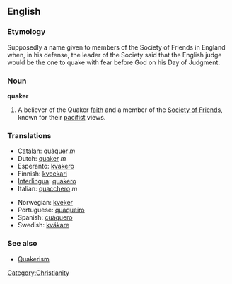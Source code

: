 ==English==
=== Etymology ===
Supposedly a name given to members of the Society of Friends in England when, in his defense, the leader of the Society said that the English judge would be the one to quake with fear before God on his Day of Judgment.

=== Noun ===
'''quaker'''

# A believer of the Quaker [[faith]] and a member of the [[Society of Friends]], known for their [[pacifist]] views.

=== Translations ===
{{top}}
*[[Catalan]]: [[quàquer]] ''m''
*Dutch: [[quaker]] ''m''
*Esperanto: [[kvakero]]
*Finnish: [[kveekari]]
*[[Interlingua]]: [[quakero]]
*Italian: [[quacchero]] ''m''
{{mid}}
*Norwegian: [[kveker]]
*Portuguese: [[quaqueiro]]
*Spanish: [[cuáquero]]
*Swedish: [[kväkare]]
{{bottom}}

=== See also ===
*[[Quakerism]]

[[Category:Christianity]]